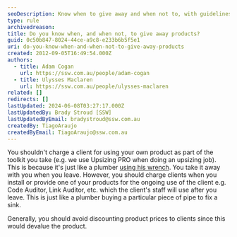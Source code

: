 ```yaml
---
seoDescription: Know when to give away and when not to, with guidelines on charging clients for products.
type: rule
archivedreason:
title: Do you know when, and when not, to give away products?
guid: 0c50b847-8024-44ce-a9c8-e233b6b5f5e1
uri: do-you-know-when-and-when-not-to-give-away-products
created: 2012-09-05T16:49:54.000Z
authors:
  - title: Adam Cogan
    url: https://ssw.com.au/people/adam-cogan
  - title: Ulysses Maclaren
    url: https://ssw.com.au/people/ulysses-maclaren
related: []
redirects: []
lastUpdated: 2024-06-08T03:27:17.000Z
lastUpdatedBy: Brady Stroud [SSW]
lastUpdatedByEmail: bradystroud@ssw.com.au
createdBy: TiagoAraujo
createdByEmail: TiagoAraujo@ssw.com.au
---
```


You shouldn't charge a client for using your own product as part of the toolkit you take (e.g. we use Upsizing PRO when doing an upsizing job). This is because it's just like a plumber [using his wrench](/do-you-always-carry-your-tool-box). You take it away with you when you leave.
However, you should charge clients when you install or provide one of your products for the ongoing use of the client e.g. Code Auditor, Link Auditor, etc. which the client's staff will use after you leave. This is just like a plumber buying a particular piece of pipe to fix a sink.

Generally, you should avoid discounting product prices to clients since this would devalue the product.
